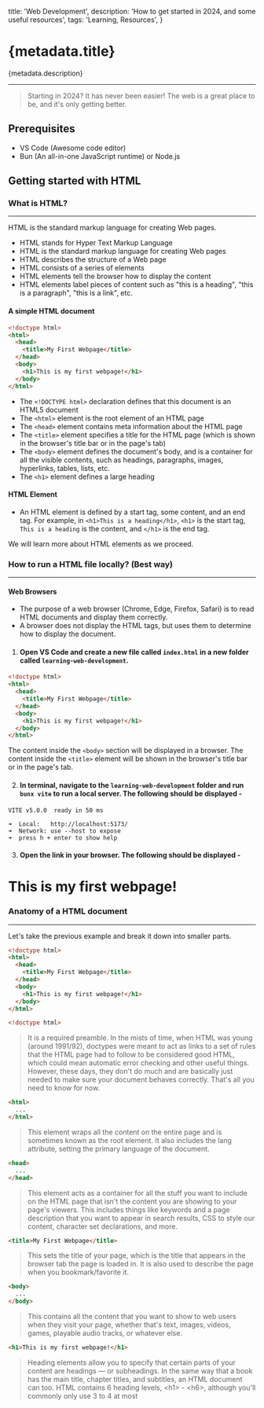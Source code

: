 
  title: 'Web Development',
  description: 'How to get started in 2024, and some useful resources',
  tags: 'Learning, Resources',
}

# {metadata.title}

{metadata.description}

---

> Starting in 2024? It has never been easier! The web is a great place to be, and it's only getting better.

## Prerequisites

- VS Code (Awesome code editor)
- Bun (An all-in-one JavaScript runtime) or Node.js

## Getting started with HTML

### What is HTML?

---

HTML is the standard markup language for creating Web pages.

- HTML stands for Hyper Text Markup Language
- HTML is the standard markup language for creating Web pages
- HTML describes the structure of a Web page
- HTML consists of a series of elements
- HTML elements tell the browser how to display the content
- HTML elements label pieces of content such as "this is a heading", "this is a paragraph", "this is a link", etc.

#### A simple HTML document

```html
<!doctype html>
<html>
  <head>
    <title>My First Webpage</title>
  </head>
  <body>
    <h1>This is my first webpage!</h1>
  </body>
</html>
```

- The `<!DOCTYPE html>` declaration defines that this document is an HTML5 document
- The `<html>` element is the root element of an HTML page
- The `<head>` element contains meta information about the HTML page
- The `<title>` element specifies a title for the HTML page (which is shown in the browser's title bar or in the page's tab)
- The `<body>` element defines the document's body, and is a container for all the visible contents, such as headings, paragraphs, images, hyperlinks, tables, lists, etc.
- The `<h1>` element defines a large heading

#### HTML Element

- An HTML element is defined by a start tag, some content, and an end tag. For example, in `<h1>This is a heading</h1>`, `<h1>` is the start tag, `This is a heading` is the content, and `</h1>` is the end tag.

We will learn more about HTML elements as we proceed.

### How to run a HTML file locally? (Best way)

---

#### Web Browsers

- The purpose of a web browser (Chrome, Edge, Firefox, Safari) is to read HTML documents and display them correctly.
- A browser does not display the HTML tags, but uses them to determine how to display the document.

1. #### Open VS Code and create a new file called `index.html` in a new folder called `learning-web-development`.

```html
<!doctype html>
<html>
  <head>
    <title>My First Webpage</title>
  </head>
  <body>
    <h1>This is my first webpage!</h1>
  </body>
</html>
```

The content inside the `<body>` section will be displayed in a browser. The content inside the `<title>` element will be shown in the browser's title bar or in the page's tab.

2. #### In terminal, navigate to the `learning-web-development` folder and run `bunx vite` to run a local server. The following should be displayed -

```
VITE v5.0.0  ready in 50 ms

➜  Local:   http://localhost:5173/
➜  Network: use --host to expose
➜  press h + enter to show help
```

3. #### Open the link in your browser. The following should be displayed -

<BrowserPreview title="My First Webpage" url="localhost:5173">
  <h1>This is my first webpage!</h1>
</BrowserPreview>

### Anatomy of a HTML document

---

Let's take the previous example and break it down into smaller parts.

```html
<!doctype html>
<html>
  <head>
    <title>My First Webpage</title>
  </head>
  <body>
    <h1>This is my first webpage!</h1>
  </body>
</html>
```

```html
<!doctype html>
```

> It is a required preamble. In the mists of time, when HTML was young (around 1991/92), doctypes were meant to act as links to a set of rules that the HTML page had to follow to be considered good HTML, which could mean automatic error checking and other useful things. However, these days, they don't do much and are basically just needed to make sure your document behaves correctly. That's all you need to know for now.

```html
<html>
  ...
</html>
```

> This element wraps all the content on the entire page and is sometimes known as the root element. It also includes the lang attribute, setting the primary language of the document.

```html
<head>
  ...
</head>
```

> This element acts as a container for all the stuff you want to include on the HTML page that isn't the content you are showing to your page's viewers. This includes things like keywords and a page description that you want to appear in search results, CSS to style our content, character set declarations, and more.

```html
<title>My First Webpage</title>
```

> This sets the title of your page, which is the title that appears in the browser tab the page is loaded in. It is also used to describe the page when you bookmark/favorite it.

```html
<body>
  ...
</body>
```

> This contains all the content that you want to show to web users when they visit your page, whether that's text, images, videos, games, playable audio tracks, or whatever else.

```html
<h1>This is my first webpage!</h1>
```

> Heading elements allow you to specify that certain parts of your content are headings — or subheadings. In the same way that a book has the main title, chapter titles, and subtitles, an HTML document can too. HTML contains 6 heading levels, \<h1> - \<h6>, although you'll commonly only use 3 to 4 at most
